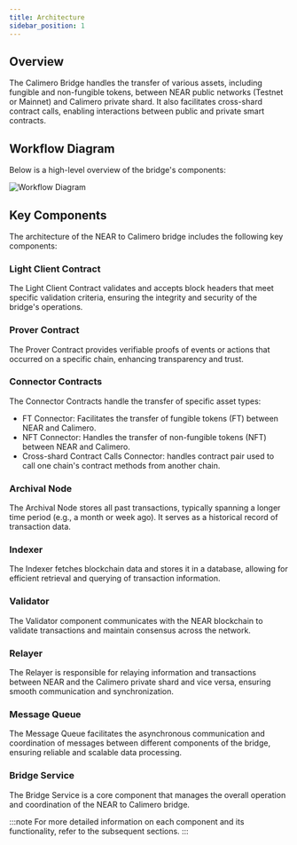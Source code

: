 ```yaml
---
title: Architecture
sidebar_position: 1
---
```


## Overview

The Calimero Bridge handles the transfer of various assets, including fungible and non-fungible tokens, between NEAR public networks (Testnet or Mainnet) and Calimero private shard. It also facilitates cross-shard contract calls, enabling interactions between public and private smart contracts.

## Workflow Diagram

Below is a high-level overview of the bridge's components:

![Workflow Diagram](https://github.com/calimero-is-near/docs/assets/39309699/c63274ad-6873-4b86-bc4b-5c10bdd4e28d)

## Key Components

The architecture of the NEAR to Calimero bridge includes the following key components:

### Light Client Contract

The Light Client Contract validates and accepts block headers that meet specific validation criteria, ensuring the integrity and security of the bridge's operations.

### Prover Contract

The Prover Contract provides verifiable proofs of events or actions that occurred on a specific chain, enhancing transparency and trust.

### Connector Contracts

The Connector Contracts handle the transfer of specific asset types:

- FT Connector: Facilitates the transfer of fungible tokens (FT) between NEAR and Calimero.
- NFT Connector: Handles the transfer of non-fungible tokens (NFT) between NEAR and Calimero.
- Cross-shard Contract Calls Connector: handles contract pair used to call one chain's contract methods from another chain.

### Archival Node
The Archival Node stores all past transactions, typically spanning a longer time period (e.g., a month or week ago). It serves as a historical record of transaction data.

### Indexer
The Indexer fetches blockchain data and stores it in a database, allowing for efficient retrieval and querying of transaction information.

### Validator
The Validator component communicates with the NEAR blockchain to validate transactions and maintain consensus across the network.

### Relayer
The Relayer is responsible for relaying information and transactions between NEAR and the Calimero private shard and vice versa, ensuring smooth communication and synchronization.

### Message Queue
The Message Queue facilitates the asynchronous communication and coordination of messages between different components of the bridge, ensuring reliable and scalable data processing.

### Bridge Service
The Bridge Service is a core component that manages the overall operation and coordination of the NEAR to Calimero bridge.


:::note
For more detailed information on each component and its functionality, refer to the subsequent sections.
:::